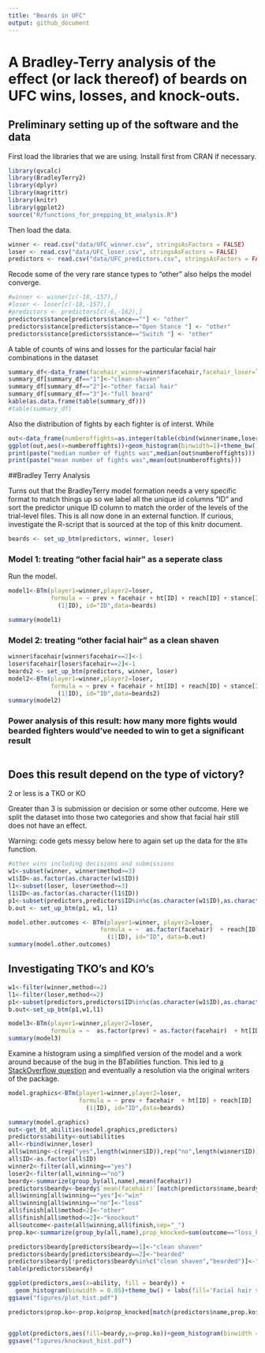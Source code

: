 ```yaml
---
title: "Beards in UFC"
output: github_document
---
```

# A Bradley-Terry analysis of the effect (or lack thereof) of beards on UFC wins, losses, and knock-outs.


## Preliminary setting up of the software and the data

First load the libraries that we are using. Install first from CRAN if necessary.  
```r
library(qvcalc)
library(BradleyTerry2)
library(dplyr)
library(magrittr)
library(knitr)
library(ggplot2)
source("R/functions_for_prepping_bt_analysis.R")
```
Then load the data.  

```r
winner <- read.csv("data/UFC_winner.csv", stringsAsFactors = FALSE)
loser <- read.csv("data/UFC_loser.csv", stringsAsFactors = FALSE)
predictors <- read.csv("data/UFC_predictors.csv", stringsAsFactors = FALSE)
```

Recode some of the very rare stance types to "other" also helps the model converge.

```r
#winner <- winner[c(-18,-157),]
#loser <- loser[c(-18,-157),]
#predictors <- predictors[c(-6,-162),]
predictors$stance[predictors$stance==""] <- "other"
predictors$stance[predictors$stance=="Open Stance "] <- "other"
predictors$stance[predictors$stance=="Switch "] <- "other"
```

A table of counts of wins and losses for the particular facial hair combinations in the dataset

```r
summary_df<-data_frame(facehair_winner=winner$facehair,facehair_loser=loser$facehair)
summary_df[summary_df=="1"]<-"clean-shaven"
summary_df[summary_df=="2"]<-"other facial hair"
summary_df[summary_df=="3"]<-"full beard"
kable(as.data.frame(table(summary_df)))
#table(summary_df)
```

Also the distribution of fights by each fighter is of interst.  While 

```r
out<-data_frame(numberoffights=as.integer(table(cbind(winner$name,loser$name))))
ggplot(out,aes(x=numberoffights))+geom_histogram(binwidth=1)+theme_bw()+labs(x="Number of fights")
print(paste("median number of fights was",median(out$numberoffights)))
print(paste("mean number of fights was",mean(out$numberoffights)))
```


##Bradley Terry Analysis

Turns out that the BradleyTerry model formation needs a very specific format to match things up so we label all the unique id columns "ID" and sort the predictor unique ID column to match the order of the levels of the trial-level files.  This is all now done in an external function.  If curious, investigate the R-script that is sourced at the top of this knitr document.  

```r
beards <- set_up_btm(predictors, winner, loser)
```

### Model 1: treating "other facial hair" as a seperate class

Run the model.

```r



model1<-BTm(player1=winner,player2=loser,
            formula = ~ prev + facehair + ht[ID] + reach[ID] + stance[ID] +
              (1|ID), id="ID",data=beards)

summary(model1)
```

### Model 2: treating "other facial hair" as a clean shaven

```r
winner$facehair[winner$facehair==2]<-1
loser$facehair[loser$facehair==2]<-1
beards2 <- set_up_btm(predictors, winner, loser)
model2<-BTm(player1=winner,player2=loser,
            formula = ~ prev + facehair + ht[ID] + reach[ID] + stance[ID] +
              (1|ID), id="ID",data=beards2)
summary(model2)
```

### Power analysis of this result: how many more fights would bearded fighters would've needed to win to get a significant result


```r

```





## Does this result depend on the type of victory? 

2 or less is a TKO or KO

Greater than 3 is submission or decision or some other outcome.  Here we split the dataset into those two categories and show that facial hair still does not have an effect.

Warning: code gets messy below here to again set up the data for the `BTm` function.    

```r
#other wins including decisions and submissions
w1<-subset(winner, winner$method>=3)
w1$ID<-as.factor(as.character(w1$ID))
l1<-subset(loser, loser$method>=3)
l1$ID<-as.factor(as.character(l1$ID))
p1<-subset(predictors,predictors$ID%in%c(as.character(w1$ID),as.character(l1$ID)))
b.out <- set_up_btm(p1, w1, l1)

model.other.outcomes <- BTm(player1=winner, player2=loser,
                          formula = ~  as.factor(facehair)  + reach[ID] + 
                            (1|ID), id="ID", data=b.out)
summary(model.other.outcomes)

```

## Investigating TKO's and KO's

```R
w1<-filter(winner,method<=2)
l1<-filter(loser,method<=2)
p1<-subset(predictors,predictors$ID%in%c(as.character(w1$ID),as.character(l1$ID)))
b.out<-set_up_btm(p1,w1,l1)

model3<-BTm(player1=winner,player2=loser,
            formula = ~  as.factor(prev) + as.factor(facehair)  + ht[ID] + reach[ID] + stance[ID] + (1|ID), id="ID",data=b.out)
summary(model3)
```

Examine a histogram using a simplified version of the model and a work around because of the bug in the BTabilities function.  This led to [a StackOverflow question](https://stackoverflow.com/questions/30253178/calculate-bradleyterry-ability-rankings) and eventually a resolution via the original writers of the package.  

```R

model.graphics<-BTm(player1=winner,player2=loser,
                    formula = ~ prev + facehair  + ht[ID] + reach[ID]  +
                      (1|ID), id="ID",data=beards)

summary(model.graphics)
out<-get_bt_abilities(model.graphics,predictors)
predictors$ability<-out$abilities
all<-rbind(winner,loser)
all$winning<-c(rep("yes",length(winner$ID)),rep("no",length(winner$ID)))
all$ID<-as.factor(all$ID)
winner2<-filter(all,winning=="yes")
loser2<-filter(all,winning=="no")
beardy<-summarize(group_by(all,name),mean(facehair))
predictors$beardy<-beardy$`mean(facehair)`[match(predictors$name,beardy$name)]
all$winning[all$winning=="yes"]<-"win"
all$winning[all$winning=="no"]<-"loss"
all$finish[all$method>2]<-"other"
all$finish[all$method<=2]<-"knockout"
all$outcome<-paste(all$winning,all$finish,sep="_")
prop.ko<-summarize(group_by(all,name),prop_knocked=sum(outcome=="loss_knockout")/length(finish))

predictors$beardy[predictors$beardy==1]<-"clean shaven"
predictors$beardy[predictors$beardy==2]<-"bearded"
predictors$beardy[!predictors$beardy%in%c("clean shaven","bearded")]<-"variable or other"
table(predictors$beardy)

ggplot(predictors,aes(x=ability, fill = beardy)) +
  geom_histogram(binwidth = 0.05)+theme_bw() + labs(fill='Facial hair status') 
ggsave("figures/plot_hist.pdf")

predictors$prop.ko<-prop.ko$prop_knocked[match(predictors$name,prop.ko$name)]


ggplot(predictors,aes(fill=beardy,x=prop.ko))+geom_histogram(binwidth = 0.02)+xlab("Proportion of fights lost by KO or TKO")+ylab("Number of fighters")+theme_bw() + labs(fill="Facial hair status") 
ggsave("figures/knockout_hist.pdf")

```





